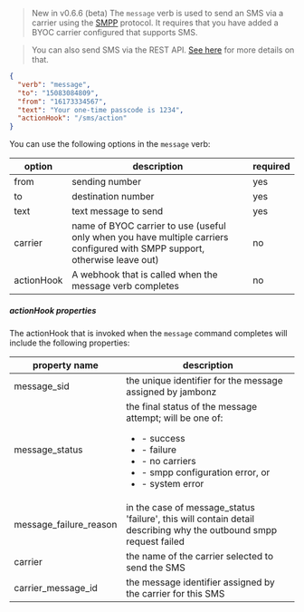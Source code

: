 > New in v0.6.6 (beta)
The `message` verb is used to send an SMS via a carrier using the [SMPP](https://smpp.org/) protocol.  It requires that you have added a BYOC carrier configured that supports SMS.

> You can also send SMS via the REST API.  [See here](https://api.jambonz.org/#54f1de57-3740-49f3-bd29-e68541d63dc3) for more details on that.

```json
{
  "verb": "message",
  "to": "15083084809",
  "from": "16173334567",
  "text": "Your one-time passcode is 1234",
  "actionHook": "/sms/action"
}
```

You can use the following options in the `message` verb:

| option        | description | required  |
| ------------- |-------------| -----|
| from | sending number | yes |
| to | destination number | yes |
| text | text message to send | yes |
| carrier | name of BYOC carrier to use (useful only when you have multiple carriers configured with SMPP support, otherwise leave out) | no |
| actionHook | A webhook that is called when the message verb completes | no |

<h5 id="message-action-properties">actionHook properties</h5>

The actionHook that is invoked when the `message` command completes will include the following properties:

| property name  | description | 
| ------------- |-------------|
| message_sid | the unique identifier for the message assigned by jambonz |
| message_status | the final status of the message attempt; will be one of:<ul><li>- success</li><li>- failure</li><li>- no carriers</li><li>- smpp configuration error, or</li><li>- system error</li></ul>|
| message_failure_reason | in the case of message_status 'failure', this will contain detail describing why the outbound smpp request failed|
| carrier | the name of the carrier selected to send the SMS|
| carrier_message_id | the message identifier assigned by the carrier for this SMS|

